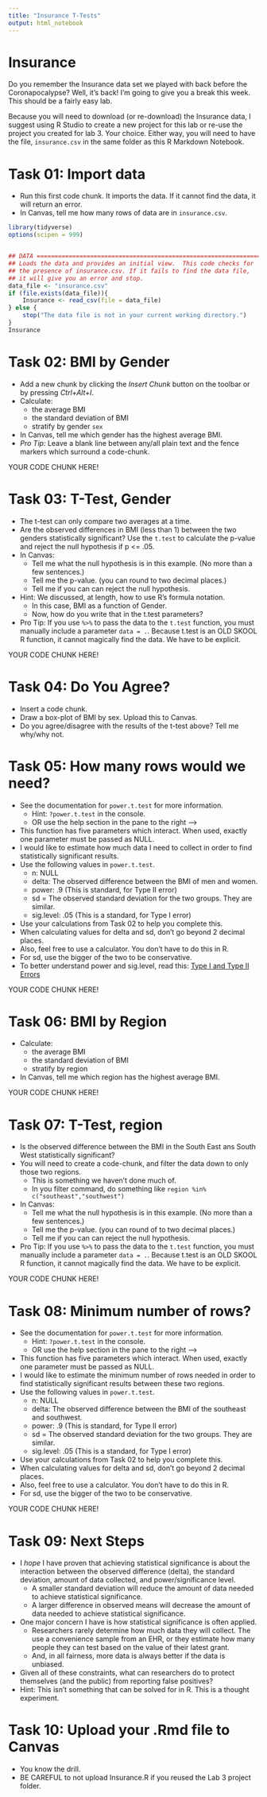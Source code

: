 ```yaml
---
title: "Insurance T-Tests"
output: html_notebook
---
```


# Insurance

Do you remember the Insurance data set we played with back before the 
Coronapocalypse? Well, it's back! I'm going to give you a break this week. 
This should be a fairly easy lab.

Because you will need to download (or re-download) the Insurance data, I suggest
using R Studio to create a new project for this lab or re-use the project you
created for lab 3. Your choice. Either way, you will need to have the file,
`insurance.csv` in the same folder as this R Markdown Notebook.



# Task 01: Import data

- Run this first code chunk. It imports the data. If it cannot find the data, 
  it will return an error.
- In Canvas, tell me how many rows of data are in `insurance.csv`.

```r
library(tidyverse)
options(scipen = 999)


## DATA =======================================================================
## Loads the data and provides an initial view.  This code checks for
## the presence of insurance.csv. If it fails to find the data file,
## it will give you an error and stop.
data_file <- "insurance.csv"
if (file.exists(data_file)){
    Insurance <- read_csv(file = data_file)
} else {
    stop("The data file is not in your current working directory.")
}
Insurance

```



# Task 02: BMI by Gender

- Add a new chunk by clicking the *Insert Chunk* button on the toolbar or by 
  pressing *Ctrl+Alt+I*.
- Calculate:
    - the average BMI
    - the standard deviation of BMI
    - stratify by gender `sex`
- In Canvas, tell me which gender has the highest average BMI.
- *Pro Tip:* Leave a blank line between any/all plain text and the fence 
  markers which surround a code-chunk. 

YOUR CODE CHUNK HERE!



# Task 03: T-Test, Gender

- The t-test can only compare two averages at a time.
- Are the observed differences in BMI (less than 1) between the two genders
  statistically significant? Use the `t.test` to calculate the p-value and 
  reject the null hypothesis if p <= .05.
- In Canvas: 
    - Tell me what the null hypothesis is in this example. (No more than a few 
      sentences.)
    - Tell me the p-value. (you can round to two decimal places.)
    - Tell me if you can can reject the null hypothesis.
- Hint: We discussed, at length, how to use R's formula notation.
    - In this case, BMI as a function of Gender.
    - Now, how do you write that in the t.test parameters?
- Pro Tip: If you use `%>%` to pass the data to the `t.test` function, you must
  manually include a parameter `data = .`. Because t.test is an OLD SKOOL R 
  function, it cannot magically find the data. We have to be explicit.
  
YOUR CODE CHUNK HERE!



# Task 04: Do You Agree?

- Insert a code chunk.
- Draw a box-plot of BMI by sex. Upload this to Canvas.
- Do you agree/disagree with the results of the t-test above? 
  Tell me why/why not.



# Task 05: How many rows would we need?

- See the documentation for `power.t.test` for more information.
    - Hint: `?power.t.test` in the console.
    - OR use the help section in the pane to the right -->
- This function has five parameters which interact. When used, exactly
  one parameter must be passed as NULL.
- I would like to estimate how much data I need to collect in order to find
  statistically significant results.
- Use the following values in `power.t.test`.
    - n: NULL
    - delta: The observed difference between the BMI of men and women.
    - power: .9 (This is standard, for Type II error)
    - sd = The observed standard deviation for the two groups. They are similar.
    - sig.level: .05 (This is a standard, for Type I error)
- Use your calculations from Task 02 to help you complete this.
- When calculating values for delta and sd, don't go beyond 2 decimal places.
- Also, feel free to use a calculator. You don't have to do this in R.
- For sd, use the bigger of the two to be conservative.
- To better understand power and sig.level, read this: [Type I and Type II Errors](https://en.wikipedia.org/wiki/Type_I_and_type_II_errors)

YOUR CODE CHUNK HERE!



# Task 06: BMI by Region

- Calculate:
    - the average BMI
    - the standard deviation of BMI
    - stratify by region
- In Canvas, tell me which region has the highest average BMI.

YOUR CODE CHUNK HERE!



# Task 07: T-Test, region

- Is the observed difference between the BMI in the South East ans South West 
  statistically significant?
- You will need to create a code-chunk, and filter the data down to only those 
  two regions.
    - This is something we haven't done much of.
    - In you filter command, do something like `region %in% c("southeast","southwest")`
- In Canvas: 
    - Tell me what the null hypothesis is in this example. (No more than a few 
      sentences.)
    - Tell me the p-value. (you can round of to two decimal places.)
    - Tell me if you can can reject the null hypothesis.
- Pro Tip: If you use `%>%` to pass the data to the `t.test` function, you must
  manually include a parameter `data = .`. Because t.test is an OLD SKOOL R 
  function, it cannot magically find the data. We have to be explicit.

YOUR CODE CHUNK HERE!



# Task 08: Minimum number of rows?

- See the documentation for `power.t.test` for more information.
    - Hint: `?power.t.test` in the console.
    - OR use the help section in the pane to the right -->
- This function has five parameters which interact. When used, exactly
  one parameter must be passed as NULL.
- I would like to estimate the minimum number of rows needed in order to find
  statistically significant results between these two regions.
- Use the following values in `power.t.test`.
    - n: NULL
    - delta: The observed difference between the BMI of the southeast and southwest.
    - power: .9 (This is standard, for Type II error)
    - sd = The observed standard deviation for the two groups. They are similar.
    - sig.level: .05 (This is a standard, for Type I error)
- Use your calculations from Task 02 to help you complete this.
- When calculating values for delta and sd, don't go beyond 2 decimal places.
- Also, feel free to use a calculator. You don't have to do this in R.
- For sd, use the bigger of the two to be conservative.

YOUR CODE CHUNK HERE!



# Task 09: Next Steps

- I _hope_ I have proven that achieving statistical significance is about
  the interaction between the observed difference (delta), the standard 
  deviation, amount of data collected, and power/significance level.
    - A smaller standard deviation will reduce the amount of data needed to
      achieve statistical significance.
    - A larger difference in observed means will decrease the amount of data
      needed to achieve statistical significance.
- One major concern I have is how statistical significance is often applied.
    - Researchers rarely determine how much data they will collect. The use
      a convenience sample from an EHR, or they estimate how many people they
      can test based on the value of their latest grant.
    - And, in all fairness, more data is always better if the data is unbiased.
- Given all of these constraints, what can researchers do to protect
  themselves (and the public) from reporting false positives?
- Hint: This isn't something that can be solved for in R. This is a thought 
  experiment.



# Task 10: Upload your .Rmd file to Canvas

- You know the drill.
- BE CAREFUL to not upload Insurance.R if you reused the Lab 3 project folder.